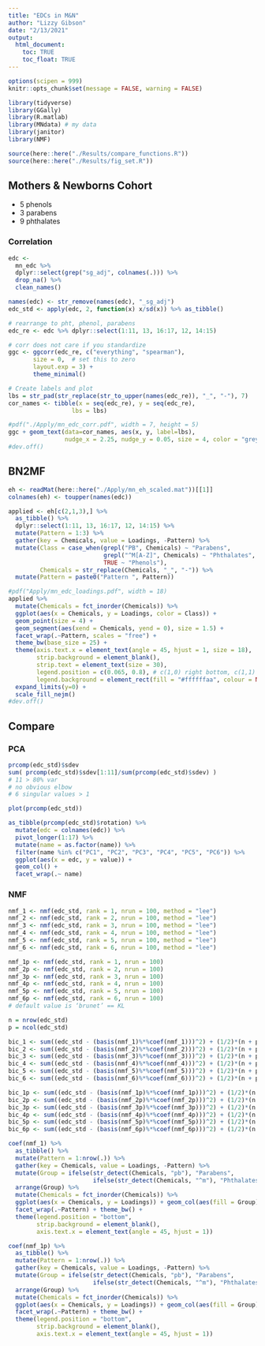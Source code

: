 ```yaml
---
title: "EDCs in M&N"
author: "Lizzy Gibson"
date: "2/13/2021"
output: 
  html_document:
    toc: TRUE
    toc_float: TRUE
---
```


```r
options(scipen = 999)
knitr::opts_chunk$set(message = FALSE, warning = FALSE)

library(tidyverse)
library(GGally)
library(R.matlab)
library(MNdata) # my data
library(janitor)
library(NMF)

source(here::here("./Results/compare_functions.R"))
source(here::here("./Results/fig_set.R"))
```

## Mothers & Newborns Cohort

* 5 phenols
* 3 parabens
* 9 phthalates

### Correlation

```r
edc <- 
  mn_edc %>% 
  dplyr::select(grep("sg_adj", colnames(.))) %>% 
  drop_na() %>% 
  clean_names()

names(edc) <- str_remove(names(edc), "_sg_adj")
edc_std <- apply(edc, 2, function(x) x/sd(x)) %>% as_tibble()

# rearrange to pht, phenol, parabens
edc_re <- edc %>% dplyr::select(1:11, 13, 16:17, 12, 14:15)

# corr does not care if you standardize
ggc <- ggcorr(edc_re, c("everything", "spearman"),
       size = 0,  # set this to zero
       layout.exp = 3) + 
       theme_minimal()

# Create labels and plot
lbs = str_pad(str_replace(str_to_upper(names(edc_re)), "_", "-"), 7)
cor_names <- tibble(x = seq(edc_re), y = seq(edc_re), 
                  lbs = lbs)

#pdf("./Apply/mn_edc_corr.pdf", width = 7, height = 5)
ggc + geom_text(data=cor_names, aes(x, y, label=lbs), 
                nudge_x = 2.25, nudge_y = 0.05, size = 4, color = "grey50")
#dev.off()
```

## BN2MF

```r
eh <- readMat(here::here("./Apply/mn_eh_scaled.mat"))[[1]]
colnames(eh) <- toupper(names(edc))

applied <- eh[c(2,1,3),] %>% 
  as_tibble() %>% 
  dplyr::select(1:11, 13, 16:17, 12, 14:15) %>% 
  mutate(Pattern = 1:3) %>% 
  gather(key = Chemicals, value = Loadings, -Pattern) %>%
  mutate(Class = case_when(grepl("PB", Chemicals) ~ "Parabens",
                           grepl("^M[A-Z]", Chemicals) ~ "Phthalates",
                           TRUE ~ "Phenols"),
         Chemicals = str_replace(Chemicals, "_", "-")) %>% 
  mutate(Pattern = paste0("Pattern ", Pattern))
```

```r
#pdf("Apply/mn_edc_loadings.pdf", width = 18)
applied %>% 
  mutate(Chemicals = fct_inorder(Chemicals)) %>%
  ggplot(aes(x = Chemicals, y = Loadings, color = Class)) + 
  geom_point(size = 4) +
  geom_segment(aes(xend = Chemicals, yend = 0), size = 1.5) +
  facet_wrap(.~Pattern, scales = "free") +
  theme_bw(base_size = 25) +
  theme(axis.text.x = element_text(angle = 45, hjust = 1, size = 18),
        strip.background = element_blank(),
        strip.text = element_text(size = 30),
        legend.position = c(0.065, 0.8), # c(1,0) right bottom, c(1,1) right top.
        legend.background = element_rect(fill = "#ffffffaa", colour = NA)) +
  expand_limits(y=0) +
  scale_fill_nejm()
#dev.off()
```

## Compare

### PCA

```r
prcomp(edc_std)$sdev
sum( prcomp(edc_std)$sdev[1:11]/sum(prcomp(edc_std)$sdev) )
# 11 > 80% var
# no obvious elbow
# 6 singular values > 1

plot(prcomp(edc_std))

as_tibble(prcomp(edc_std)$rotation) %>% 
  mutate(edc = colnames(edc)) %>% 
  pivot_longer(1:17) %>% 
  mutate(name = as.factor(name)) %>% 
  filter(name %in% c("PC1", "PC2", "PC3", "PC4", "PC5", "PC6")) %>% 
  ggplot(aes(x = edc, y = value)) + 
  geom_col() +
  facet_wrap(.~ name)
```

### NMF

```r
nmf_1 <- nmf(edc_std, rank = 1, nrun = 100, method = "lee")
nmf_2 <- nmf(edc_std, rank = 2, nrun = 100, method = "lee")
nmf_3 <- nmf(edc_std, rank = 3, nrun = 100, method = "lee")
nmf_4 <- nmf(edc_std, rank = 4, nrun = 100, method = "lee")
nmf_5 <- nmf(edc_std, rank = 5, nrun = 100, method = "lee")
nmf_6 <- nmf(edc_std, rank = 6, nrun = 100, method = "lee")

nmf_1p <- nmf(edc_std, rank = 1, nrun = 100)
nmf_2p <- nmf(edc_std, rank = 2, nrun = 100)
nmf_3p <- nmf(edc_std, rank = 3, nrun = 100)
nmf_4p <- nmf(edc_std, rank = 4, nrun = 100)
nmf_5p <- nmf(edc_std, rank = 5, nrun = 100)
nmf_6p <- nmf(edc_std, rank = 6, nrun = 100)
# default value is ‘brunet’ == KL

n = nrow(edc_std)
p = ncol(edc_std)

bic_1 <- sum((edc_std - (basis(nmf_1)%*%coef(nmf_1)))^2) + (1/2)*(n + p) * 1 * log(n * p)
bic_2 <- sum((edc_std - (basis(nmf_2)%*%coef(nmf_2)))^2) + (1/2)*(n + p) * 2 * log(n * p)
bic_3 <- sum((edc_std - (basis(nmf_3)%*%coef(nmf_3)))^2) + (1/2)*(n + p) * 3 * log(n * p)
bic_4 <- sum((edc_std - (basis(nmf_4)%*%coef(nmf_4)))^2) + (1/2)*(n + p) * 4 * log(n * p)
bic_5 <- sum((edc_std - (basis(nmf_5)%*%coef(nmf_5)))^2) + (1/2)*(n + p) * 5 * log(n * p)
bic_6 <- sum((edc_std - (basis(nmf_6)%*%coef(nmf_6)))^2) + (1/2)*(n + p) * 5 * log(n * p)

bic_1p <- sum((edc_std - (basis(nmf_1p)%*%coef(nmf_1p)))^2) + (1/2)*(n + p) * 1 * log(n * p)
bic_2p <- sum((edc_std - (basis(nmf_2p)%*%coef(nmf_2p)))^2) + (1/2)*(n + p) * 2 * log(n * p)
bic_3p <- sum((edc_std - (basis(nmf_3p)%*%coef(nmf_3p)))^2) + (1/2)*(n + p) * 3 * log(n * p)
bic_4p <- sum((edc_std - (basis(nmf_4p)%*%coef(nmf_4p)))^2) + (1/2)*(n + p) * 4 * log(n * p)
bic_5p <- sum((edc_std - (basis(nmf_5p)%*%coef(nmf_5p)))^2) + (1/2)*(n + p) * 5 * log(n * p)
bic_6p <- sum((edc_std - (basis(nmf_6p)%*%coef(nmf_6p)))^2) + (1/2)*(n + p) * 5 * log(n * p)
```

```r
coef(nmf_1) %>% 
  as_tibble() %>% 
  mutate(Pattern = 1:nrow(.)) %>% 
  gather(key = Chemicals, value = Loadings, -Pattern) %>%
  mutate(Group = ifelse(str_detect(Chemicals, "pb"), "Parabens",
                        ifelse(str_detect(Chemicals, "^m"), "Phthalates", "Phenols"))) %>% 
  arrange(Group) %>% 
  mutate(Chemicals = fct_inorder(Chemicals)) %>% 
  ggplot(aes(x = Chemicals, y = Loadings)) + geom_col(aes(fill = Group)) +
  facet_wrap(.~Pattern) + theme_bw() +
  theme(legend.position = "bottom",
        strip.background = element_blank(),
        axis.text.x = element_text(angle = 45, hjust = 1))

coef(nmf_1p) %>% 
  as_tibble() %>% 
  mutate(Pattern = 1:nrow(.)) %>% 
  gather(key = Chemicals, value = Loadings, -Pattern) %>%
  mutate(Group = ifelse(str_detect(Chemicals, "pb"), "Parabens",
                        ifelse(str_detect(Chemicals, "^m"), "Phthalates", "Phenols"))) %>% 
  arrange(Group) %>% 
  mutate(Chemicals = fct_inorder(Chemicals)) %>% 
  ggplot(aes(x = Chemicals, y = Loadings)) + geom_col(aes(fill = Group)) +
  facet_wrap(.~Pattern) + theme_bw() +
  theme(legend.position = "bottom",
        strip.background = element_blank(),
        axis.text.x = element_text(angle = 45, hjust = 1))
```



